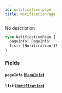 ```yaml
---
id: notification-page
title: NotificationPage
---
```


No description

```graphql
type NotificationPage {
  pageInfo: PageInfo!
  list: [Notification!]!
}
```

### Fields

#### `pageInfo` ([`PageInfo`](/V1/cyberconnect-api/reference/objects/page-info))

#### `list` ([`Notification`](/V1/cyberconnect-api/reference/interfaces/notification))
